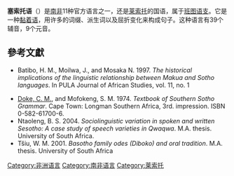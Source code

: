 {{Infobox language
|name=塞索托语
|nativename=''Sesotho''
|pronunciation={{IPA|sɪ̀sʊ́tʰʊ̀}}
|states={{flag|Lesotho}}<br>{{flag|South Africa}}
|map=[[File:South_Africa_Sotho_speakers_proportion_map.svg|270px]]<br>{{legend|#EDF8E9|0–20%}}
{{legend|#BAE4B3|20–40%}}
{{legend|#74C476|40–60%}}
{{legend|#31A354|60–80%}}
{{legend|#006D2C|80–100%}}
|ethnicity=[[巴蘇陀族|巴蘇陀人]]
|speakers=560萬
|date=2001–2011
|ref=e18
|speakers2=789萬人作為[[第二語言|第二語言]] (2002)<ref>Webb, Vic. 2002. "Language in South Africa: the role of language in national transformation, reconstruction and development." ''Impact: Studies in language and society,'' 14:78</ref>
|familycolor=Niger-Congo
|fam2=[[大西洋-剛果語族|大西洋-剛果語族]]
|fam3={{tsl|en|Benue–Congo languages|貝努埃-剛果語支}}
|fam4={{tsl|en|Southern Bantoid languages|南類班圖語支}}
|fam5=[[班圖語支|班圖語支]]
|fam6={{tsl|en|Southern Bantu|南班圖語支}}
|fam7={{tsl|en|Sotho–Tswana languages|塞索托-札那語支}}
|script=[[拉丁字母|拉丁字母]]（塞索托字母）<br>{{tsl|en|Sotho Braille|塞索托盲文}}
|nation={{flag|Lesotho}}<br>{{flag|South Africa}}<br>{{flag|Zimbabwe}}
|agency=[[Pan_South_African_Language_Board|Pan South African Language Board]]
|iso1=st
|iso2=sot
|iso3=sot
|lingua=[http://linguasphere.info/?page=linguascale&linguacode=99-AUT-ee 99-AUT-ee] incl. varieties 99-AUT-eea to 99-AUT-eee
|guthrie=S.33
|sign=[[Signed_Sotho|Signed Sotho]]
|glotto=sout2807
|glottorefname=Southern Sotho
}}
'''塞索托语'''（{{lang-st|Sesotho}}）是[[南非|南非]]11种官方语言之一，还是[[莱索托|莱索托]]的国语，属于[[班图语支|班图语支]]。它是一种[[黏着语|黏着语]]，用许多的词缀、派生词以及屈折变化来构成句子。这种语言有39个辅音，9个元音。

== 參考文獻 ==
{{refbegin|2}}
*Batibo, H. M., Moilwa, J., and Mosaka N. 1997. ''The historical implications of the linguistic relationship between Makua and Sotho languages''. In PULA Journal of African Studies, vol. 11, no. 1 <!-- Related to other Southern languages -->
<!--*Demuth, K. 1992. ''Acquisition of Sesotho''. In D. Slobin (ed.), The Cross-Linguistic Study of Language Acquisition.
-->
*[[Clement_Martyn_Doke|Doke, C. M.]], and Mofokeng, S. M. 1974. ''Textbook of Southern Sotho Grammar''. Cape Town: Longman Southern Africa, 3rd. impression. ISBN 0-582-61700-6.
*Ntaoleng, B. S. 2004. ''Sociolinguistic variation in spoken and written Sesotho: A case study of speech varieties in Qwaqwa''. M.A. thesis. University of South Africa. <!-- Setaung, Setlokwa, and Serotse "dialects" -->
*Tšiu, W. M. 2001. ''Basotho family odes (Diboko) and oral tradition''. M.A. thesis. University of South Africa<!-- Stuff about The Klan (this paper is a bit confused on some points and is somewhat unreliable)... -->
{{refend}}

{{Authority control}}
{{lang-stub}}
{{InterWiki|code=st}}
{{非洲聯盟語言}}

[[Category:非洲语言|Category:非洲语言]]
[[Category:南非语言|Category:南非语言]]
[[Category:莱索托|Category:莱索托]]